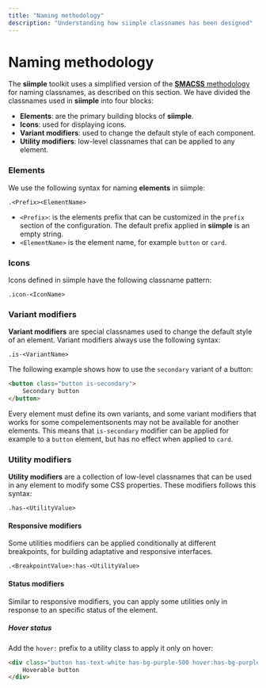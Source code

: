 ```yaml
---
title: "Naming methodology"
description: "Understanding how siimple classnames has been designed"
---
```


# Naming methodology

The **siimple** toolkit uses a simplified version of the [**SMACSS** methodology](http://smacss.com) for naming classnames, as described on this section. We have divided the classnames used in **siimple** into four blocks:

- **Elements**: are the primary building blocks of **siimple**.
- **Icons**: used for displaying icons.
- **Variant modifiers**: used to change the default style of each component.
- **Utility modifiers**: low-level classnames that can be applied to any element.
 
### Elements

We use the following syntax for naming **elements** in siimple:

```
.<Prefix><ElementName>
```

- `<Prefix>`: is the elements prefix that can be customized in the `prefix` section of the configuration. The default prefix applied in **siimple** is an empty string.
- `<ElementName>` is the element name, for example `button` or `card`.

### Icons

Icons defined in siimple have the following classname pattern:

```
.icon-<IconName>
```

### Variant modifiers

**Variant modifiers** are special classnames used to change the default style of an element. Variant modifiers always use the following syntax:

```
.is-<VariantName>
```

The following example shows how to use the `secondary` variant of a button:

```html
<button class="button is-secondary">
    Secondary button
</button>
```

Every element must define its own variants, and some variant modifiers that works for some compelementsonents may not be available for another elements. This means that `is-secondary` modifier can be applied for example to a `button` element, but has no effect when applied to `card`.

### Utility modifiers

**Utility modifiers** are a collection of low-level classnames that can be used in any element to modify some CSS properties. These modifiers follows this syntax:

```
.has-<UtilityValue>
```

#### Responsive modifiers

Some utilities modifiers can be applied conditionally at different breakpoints, for building adaptative and responsive interfaces. 

```
.<BreakpointValue>:has-<UtilityValue>
```

#### Status modifiers

Similar to responsive modifiers, you can apply some utilities only in response to an specific status of the element. 

##### Hover status

Add the `hover:` prefix to a utility class to apply it only on hover: 

```html live=true align=center
<div class="button has-text-white has-bg-purple-500 hover:has-bg-purple-700">
    Hoverable button
</div>
```
